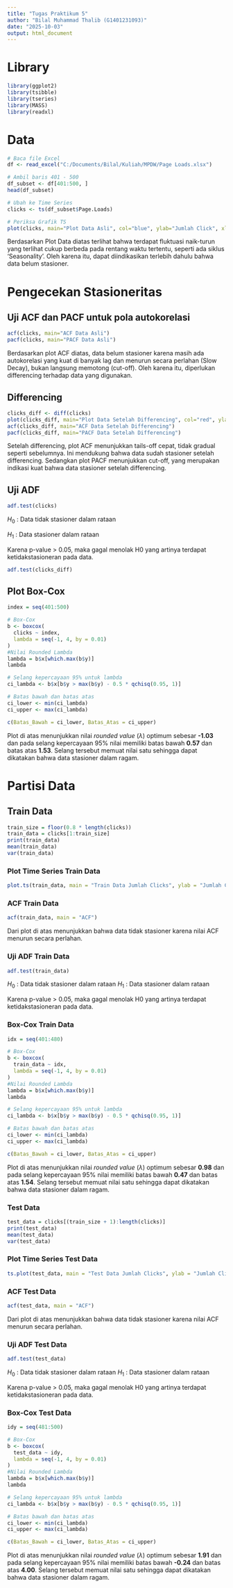 ```yaml
---
title: "Tugas Praktikum 5"
author: "Bilal Muhammad Thalib (G1401231093)"
date: "2025-10-03"
output: html_document
---
```



# Library

```r
library(ggplot2)
library(tsibble)
library(tseries)
library(MASS)
library(readxl)
```

# Data

```r
# Baca file Excel
df <- read_excel("C:/Documents/Bilal/Kuliah/MPDW/Page Loads.xlsx")

# Ambil baris 401 - 500
df_subset <- df[401:500, ]
head(df_subset)
```


```r
# Ubah ke Time Series
clicks <- ts(df_subset$Page.Loads)
```

```r
# Periksa Grafik TS
plot(clicks, main="Plot Data Asli", col="blue", ylab="Jumlah Click", xlab="Waktu")
```

Berdasarkan Plot Data diatas terlihat bahwa terdapat fluktuasi naik-turun yang terlihat cukup berbeda pada rentang waktu tertentu, seperti ada siklus 'Seasonality'. Oleh karena itu, dapat diindikasikan terlebih dahulu bahwa data belum stasioner.

# Pengecekan Stasioneritas

## Uji ACF dan PACF untuk pola autokorelasi

```r
acf(clicks, main="ACF Data Asli")
pacf(clicks, main="PACF Data Asli")
```

Berdasarkan plot ACF diatas, data belum stasioner karena masih ada autokorelasi yang kuat di banyak lag dan menurun secara perlahan (Slow Decay), bukan langsung memotong (cut-off). Oleh karena itu, diperlukan differencing terhadap data yang digunakan.

## Differencing

```r
clicks_diff <- diff(clicks)
plot(clicks_diff, main="Plot Data Setelah Differencing", col="red", ylab="Jumlah Click", xlab="Waktu")
acf(clicks_diff, main="ACF Data Setelah Differencing")
pacf(clicks_diff, main="PACF Data Setelah Differencing")
```

Setelah differencing, plot ACF menunjukkan tails-off cepat, tidak gradual seperti sebelumnya. Ini mendukung bahwa data sudah stasioner setelah differencing. Sedangkan plot PACF  menunjukkan cut-off, yang merupakan indikasi kuat bahwa data stasioner setelah differencing.

## Uji ADF

```r
adf.test(clicks)
```

$H_0$ : Data tidak stasioner dalam rataan

$H_1$ : Data stasioner dalam rataan

Karena p-value \> 0.05, maka gagal menolak H0 yang artinya terdapat ketidakstasioneran pada data.

```r
adf.test(clicks_diff)
```


## Plot Box-Cox

```r
index = seq(401:500)

# Box-Cox
b <- boxcox(
  clicks ~ index,
  lambda = seq(-1, 4, by = 0.01)
)
#Nilai Rounded Lambda
lambda = b$x[which.max(b$y)]
lambda

# Selang kepercayaan 95% untuk lambda
ci_lambda <- b$x[b$y > max(b$y) - 0.5 * qchisq(0.95, 1)]

# Batas bawah dan batas atas
ci_lower <- min(ci_lambda)
ci_upper <- max(ci_lambda)

c(Batas_Bawah = ci_lower, Batas_Atas = ci_upper)
```

Plot di atas menunjukkan nilai *rounded value* ($\lambda$) optimum sebesar **-1.03** dan pada selang kepercayaan 95% nilai memiliki batas bawah **0.57** dan batas atas **1.53**. Selang tersebut memuat nilai satu sehingga dapat dikatakan bahwa data stasioner dalam ragam.


# Partisi Data

## Train Data
```r
train_size = floor(0.8 * length(clicks))
train_data = clicks[1:train_size]
print(train_data)
mean(train_data)
var(train_data)
```
### Plot Time Series Train Data
```r
plot.ts(train_data, main = "Train Data Jumlah Clicks", ylab = "Jumlah Clicks", xlab = "Waktu", col = "blue")
```
### ACF Train Data
```r
acf(train_data, main = "ACF")
```
Dari plot di atas menunjukkan bahwa data tidak stasioner karena nilai ACF menurun secara perlahan.

### Uji ADF Train Data
```r
adf.test(train_data)
```
$H_0$ : Data tidak stasioner dalam rataan
$H_1$ : Data stasioner dalam rataan

Karena p-value \> 0.05, maka gagal menolak H0 yang artinya terdapat ketidakstasioneran pada data.

### Box-Cox Train Data
```r
idx = seq(401:480)

# Box-Cox
b <- boxcox(
  train_data ~ idx,
  lambda = seq(-1, 4, by = 0.01)
)
#Nilai Rounded Lambda
lambda = b$x[which.max(b$y)]
lambda

# Selang kepercayaan 95% untuk lambda
ci_lambda <- b$x[b$y > max(b$y) - 0.5 * qchisq(0.95, 1)]

# Batas bawah dan batas atas
ci_lower <- min(ci_lambda)
ci_upper <- max(ci_lambda)

c(Batas_Bawah = ci_lower, Batas_Atas = ci_upper)

```
Plot di atas menunjukkan nilai *rounded value* ($\lambda$) optimum sebesar **0.98** dan pada selang kepercayaan 95% nilai memiliki batas bawah **0.47** dan batas atas **1.54**. Selang tersebut memuat nilai satu sehingga dapat dikatakan bahwa data stasioner dalam ragam.

### Test Data
```r
test_data = clicks[(train_size + 1):length(clicks)]
print(test_data)
mean(test_data)
var(test_data)
```
### Plot Time Series Test Data
```r
ts.plot(test_data, main = "Test Data Jumlah Clicks", ylab = "Jumlah Clicks", xlab = "Waktu", col = "blue")
```
### ACF Test Data
```r
acf(test_data, main = "ACF")
```
Dari plot di atas menunjukkan bahwa data tidak stasioner karena nilai ACF menurun secara perlahan.

### Uji ADF Test Data
```r
adf.test(test_data)
```
$H_0$ : Data tidak stasioner dalam rataan
$H_1$ : Data stasioner dalam rataan

Karena p-value \> 0.05, maka gagal menolak H0 yang artinya terdapat ketidakstasioneran pada data.

### Box-Cox Test Data
```r
idy = seq(481:500)

# Box-Cox
b <- boxcox(
  test_data ~ idy,
  lambda = seq(-1, 4, by = 0.01)
)
#Nilai Rounded Lambda
lambda = b$x[which.max(b$y)]
lambda

# Selang kepercayaan 95% untuk lambda
ci_lambda <- b$x[b$y > max(b$y) - 0.5 * qchisq(0.95, 1)]

# Batas bawah dan batas atas
ci_lower <- min(ci_lambda)
ci_upper <- max(ci_lambda)

c(Batas_Bawah = ci_lower, Batas_Atas = ci_upper)
```

Plot di atas menunjukkan nilai *rounded value* ($\lambda$) optimum sebesar **1.91** dan pada selang kepercayaan 95% nilai memiliki batas bawah **-0.24** dan batas atas **4.00**. Selang tersebut memuat nilai satu sehingga dapat dikatakan bahwa data stasioner dalam ragam.
